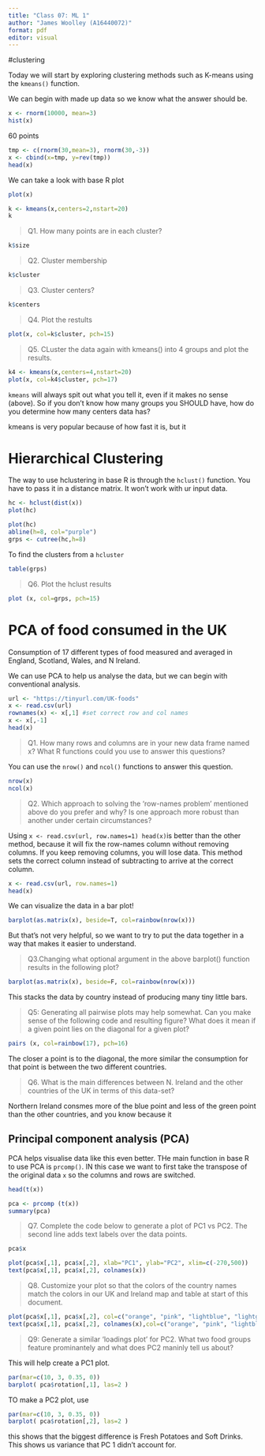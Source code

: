 ```yaml
---
title: "Class 07: ML 1"
author: "James Woolley (A16440072)"
format: pdf
editor: visual
---
```


#clustering

Today we will start by exploring clustering methods such as K-means using the `kmeans()` function.

We can begin with made up data so we know what the answer should be.

```r
x <- rnorm(10000, mean=3)
hist(x)
```

60 points
```r
tmp <- c(rnorm(30,mean=3), rnorm(30,-3))
x <- cbind(x=tmp, y=rev(tmp))
head(x)
```

We can take a look with base R plot 

```r
plot(x)
```

```r
k <- kmeans(x,centers=2,nstart=20)
k
```

> Q1. How many points are in each cluster?

```r
k$size
```

> Q2. Cluster membership

```r
k$cluster
```

> Q3. Cluster centers?

```r
k$centers
```

> Q4. Plot the restults

```r
plot(x, col=k$cluster, pch=15)
```

> Q5. CLuster the data again with kmeans() into 4 groups and plot the results.

```r
k4 <- kmeans(x,centers=4,nstart=20)
plot(x, col=k4$cluster, pch=17)
```
`kmeans ` will always spit out what you tell it, even if it makes no sense (above). So if you don't know how many groups you SHOULD have, how do you determine how many centers data has? 

kmeans is very popular because of how fast it is, but it 

# Hierarchical Clustering

The way to use hclustering in base R is through the `hclust()` function. You have to pass it in a distance matrix. It won't work with ur input data.

```r
hc <- hclust(dist(x))
plot(hc)
```

```r
plot(hc)
abline(h=8, col="purple")
grps <- cutree(hc,h=8)
```

To find the clusters from a `hcluster` 

```r
table(grps)
```

>Q6. Plot the hclust results

```r
plot (x, col=grps, pch=15)
```

# PCA of food consumed in the UK

Consumption of 17 different types of food measured and averaged in England, Scotland, Wales, and N Ireland. 

We can use PCA to help us analyse the data, but we can begin with conventional analysis. 

```r
url <- "https://tinyurl.com/UK-foods"
x <- read.csv(url)
rownames(x) <- x[,1] #set correct row and col names
x <- x[,-1]
head(x)
```

>Q1. How many rows and columns are in your new data frame named x? What R functions could you use to answer this questions?

You can use the `nrow()` and `ncol()` functions to answer this question.

```r
nrow(x)
ncol(x)
```

>Q2. Which approach to solving the ‘row-names problem’ mentioned above do you prefer and why? Is one approach more robust than another under certain circumstances?

Using `x <- read.csv(url, row.names=1) head(x)`is better than the other method, because it will fix the row-names column without removing columns. If you keep removing columns, you will lose data. This method sets the correct column instead of subtracting to arrive at the correct column. 

```r
x <- read.csv(url, row.names=1)
head(x)
```

We can visualize the data in a bar plot! 
```r
barplot(as.matrix(x), beside=T, col=rainbow(nrow(x)))
```
But that's not very helpful, so we want to try to put the data together in a way that makes it easier to understand.

>Q3.Changing what optional argument in the above barplot() function results in the following plot?

```r
barplot(as.matrix(x), beside=F, col=rainbow(nrow(x)))
```
This stacks the data by country instead of producing many tiny little bars. 

>Q5: Generating all pairwise plots may help somewhat. Can you make sense of the following code and resulting figure? What does it mean if a given point lies on the diagonal for a given plot?

```r
pairs (x, col=rainbow(17), pch=16)
```
The closer a point is to the diagonal, the more similar the consumption for that point is between the two different countries. 



>Q6. What is the main differences between N. Ireland and the other countries of the UK in terms of this data-set?

Northern Ireland consmes more of the blue point and less of the green point than the other countries, and you know because it 

## Principal component analysis (PCA)

PCA helps visualise data like this even better. THe main function in base R to use PCA is `prcomp()`. IN this case we want to first take the transpose of the original data `x` so the columns and rows are switched. 

```r
head(t(x))
```

```r
pca <- prcomp (t(x))
summary(pca)
```

> Q7. Complete the code below to generate a plot of PC1 vs PC2. The second line adds text labels over the data points.

```r
pca$x
```
```r
plot(pca$x[,1], pca$x[,2], xlab="PC1", ylab="PC2", xlim=c(-270,500))
text(pca$x[,1], pca$x[,2], colnames(x))
```


>Q8. Customize your plot so that the colors of the country names match the colors in our UK and Ireland map and table at start of this document.

```r
plot(pca$x[,1], pca$x[,2], col=c("orange", "pink", "lightblue", "lightgreen"), pch=16)
text(pca$x[,1], pca$x[,2], colnames(x),col=c("orange", "pink", "lightblue", "lightgreen"))
```

> Q9: Generate a similar ‘loadings plot’ for PC2. What two food groups feature prominantely and what does PC2 maninly tell us about?

This will help create a PC1 plot. 
```r
par(mar=c(10, 3, 0.35, 0))
barplot( pca$rotation[,1], las=2 )
```

TO make a PC2 plot, use

```r
par(mar=c(10, 3, 0.35, 0))
barplot( pca$rotation[,2], las=2 )
```

this shows that the biggest difference is Fresh Potatoes and Soft Drinks. This shows us variance that PC 1 didn't account for. 